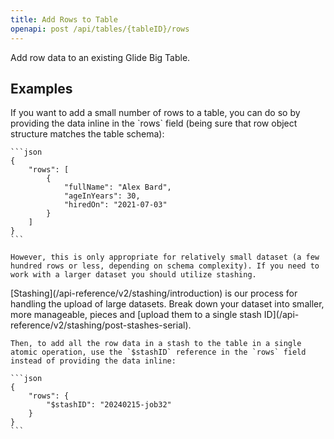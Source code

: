 ```yaml
---
title: Add Rows to Table
openapi: post /api/tables/{tableID}/rows
---
```


Add row data to an existing Glide Big Table.

## Examples

<AccordionGroup>
  <Accordion title="Add Rows Inline">
    If you want to add a small number of rows to a table, you can do so by providing the data inline in the `rows` field (being sure that row object structure matches the table schema):

    ```json
    {
        "rows": [
            {
                "fullName": "Alex Bard",
                "ageInYears": 30,
                "hiredOn": "2021-07-03"
            }
        ]
    }
    ```

    However, this is only appropriate for relatively small dataset (a few hundred rows or less, depending on schema complexity). If you need to work with a larger dataset you should utilize stashing.
  </Accordion>

  <Accordion title="Add Rows from Stash">
    [Stashing](/api-reference/v2/stashing/introduction) is our process for handling the upload of large datasets. Break down your dataset into smaller, more manageable, pieces and [upload them to a single stash ID](/api-reference/v2/stashing/post-stashes-serial). 

    Then, to add all the row data in a stash to the table in a single atomic operation, use the `$stashID` reference in the `rows` field instead of providing the data inline:

    ```json
    {
        "rows": {
            "$stashID": "20240215-job32"
        }
    }
    ```
  </Accordion>
</AccordionGroup>